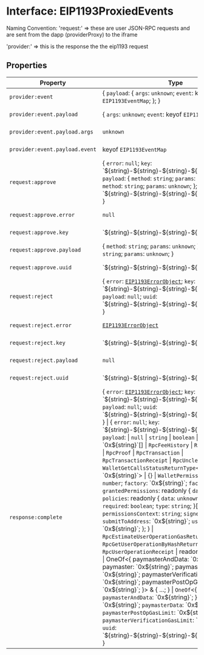# Interface: EIP1193ProxiedEvents

Naming Convention:
'request:' => these are user JSON-RPC requests and are sent from the dapp (providerProxy) to the iframe

'provider:' => this is the response the the eip1193 request

## Properties

| Property                       | Type                                                                                                                                                                                                                                                                                                                                                                                                                                                                                                                                                                                                                                                                                                                                                                                                                                                                                                                                                                                                                                                                                                                                                                                                                                                                                                                                                                                                                                                                                                                                                                                                                                                                                                                                                    | Defined in                                                                                                                                                                                                                           |
| ------------------------------ | ------------------------------------------------------------------------------------------------------------------------------------------------------------------------------------------------------------------------------------------------------------------------------------------------------------------------------------------------------------------------------------------------------------------------------------------------------------------------------------------------------------------------------------------------------------------------------------------------------------------------------------------------------------------------------------------------------------------------------------------------------------------------------------------------------------------------------------------------------------------------------------------------------------------------------------------------------------------------------------------------------------------------------------------------------------------------------------------------------------------------------------------------------------------------------------------------------------------------------------------------------------------------------------------------------------------------------------------------------------------------------------------------------------------------------------------------------------------------------------------------------------------------------------------------------------------------------------------------------------------------------------------------------------------------------------------------------------------------------------------------------- | ------------------------------------------------------------------------------------------------------------------------------------------------------------------------------------------------------------------------------------ |
| `provider:event`               | \{ `payload`: \{ `args`: `unknown`; `event`: keyof `EIP1193EventMap`; }; }                                                                                                                                                                                                                                                                                                                                                                                                                                                                                                                                                                                                                                                                                                                                                                                                                                                                                                                                                                                                                                                                                                                                                                                                                                                                                                                                                                                                                                                                                                                                                                                                                                                                              | [packages/sdk-shared/lib/services/eip1193ProviderProxy/events.ts:63](https://github.com/HappyChainDevs/happychain/blob/cf58ffaf96112a54bbefeea34e6c68ce7f561403/packages/sdk-shared/lib/services/eip1193ProviderProxy/events.ts#L63) |
| `provider:event.payload`       | \{ `args`: `unknown`; `event`: keyof `EIP1193EventMap`; }                                                                                                                                                                                                                                                                                                                                                                                                                                                                                                                                                                                                                                                                                                                                                                                                                                                                                                                                                                                                                                                                                                                                                                                                                                                                                                                                                                                                                                                                                                                                                                                                                                                                                               | [packages/sdk-shared/lib/services/eip1193ProviderProxy/events.ts:64](https://github.com/HappyChainDevs/happychain/blob/cf58ffaf96112a54bbefeea34e6c68ce7f561403/packages/sdk-shared/lib/services/eip1193ProviderProxy/events.ts#L64) |
| `provider:event.payload.args`  | `unknown`                                                                                                                                                                                                                                                                                                                                                                                                                                                                                                                                                                                                                                                                                                                                                                                                                                                                                                                                                                                                                                                                                                                                                                                                                                                                                                                                                                                                                                                                                                                                                                                                                                                                                                                                               | [packages/sdk-shared/lib/services/eip1193ProviderProxy/events.ts:64](https://github.com/HappyChainDevs/happychain/blob/cf58ffaf96112a54bbefeea34e6c68ce7f561403/packages/sdk-shared/lib/services/eip1193ProviderProxy/events.ts#L64) |
| `provider:event.payload.event` | keyof `EIP1193EventMap`                                                                                                                                                                                                                                                                                                                                                                                                                                                                                                                                                                                                                                                                                                                                                                                                                                                                                                                                                                                                                                                                                                                                                                                                                                                                                                                                                                                                                                                                                                                                                                                                                                                                                                                                 | [packages/sdk-shared/lib/services/eip1193ProviderProxy/events.ts:64](https://github.com/HappyChainDevs/happychain/blob/cf58ffaf96112a54bbefeea34e6c68ce7f561403/packages/sdk-shared/lib/services/eip1193ProviderProxy/events.ts#L64) |
| `request:approve`              | \{ `error`: `null`; `key`: \`$\{string}-$\{string}-$\{string}-$\{string}-$\{string}\`; `payload`: \{ `method`: `string`; `params`: `unknown`; } \| \{ `method`: `string`; `params`: `unknown`; }; `uuid`: \`$\{string}-$\{string}-$\{string}-$\{string}-$\{string}\`; }                                                                                                                                                                                                                                                                                                                                                                                                                                                                                                                                                                                                                                                                                                                                                                                                                                                                                                                                                                                                                                                                                                                                                                                                                                                                                                                                                                                                                                                                                 | [packages/sdk-shared/lib/services/eip1193ProviderProxy/events.ts:31](https://github.com/HappyChainDevs/happychain/blob/cf58ffaf96112a54bbefeea34e6c68ce7f561403/packages/sdk-shared/lib/services/eip1193ProviderProxy/events.ts#L31) |
| `request:approve.error`        | `null`                                                                                                                                                                                                                                                                                                                                                                                                                                                                                                                                                                                                                                                                                                                                                                                                                                                                                                                                                                                                                                                                                                                                                                                                                                                                                                                                                                                                                                                                                                                                                                                                                                                                                                                                                  | [packages/sdk-shared/lib/services/eip1193ProviderProxy/events.ts:36](https://github.com/HappyChainDevs/happychain/blob/cf58ffaf96112a54bbefeea34e6c68ce7f561403/packages/sdk-shared/lib/services/eip1193ProviderProxy/events.ts#L36) |
| `request:approve.key`          | \`$\{string}-$\{string}-$\{string}-$\{string}-$\{string}\`                                                                                                                                                                                                                                                                                                                                                                                                                                                                                                                                                                                                                                                                                                                                                                                                                                                                                                                                                                                                                                                                                                                                                                                                                                                                                                                                                                                                                                                                                                                                                                                                                                                                                              | [packages/sdk-shared/lib/services/eip1193ProviderProxy/events.ts:33](https://github.com/HappyChainDevs/happychain/blob/cf58ffaf96112a54bbefeea34e6c68ce7f561403/packages/sdk-shared/lib/services/eip1193ProviderProxy/events.ts#L33) |
| `request:approve.payload`      | \{ `method`: `string`; `params`: `unknown`; } \| \{ `method`: `string`; `params`: `unknown`; }                                                                                                                                                                                                                                                                                                                                                                                                                                                                                                                                                                                                                                                                                                                                                                                                                                                                                                                                                                                                                                                                                                                                                                                                                                                                                                                                                                                                                                                                                                                                                                                                                                                          | [packages/sdk-shared/lib/services/eip1193ProviderProxy/events.ts:37](https://github.com/HappyChainDevs/happychain/blob/cf58ffaf96112a54bbefeea34e6c68ce7f561403/packages/sdk-shared/lib/services/eip1193ProviderProxy/events.ts#L37) |
| `request:approve.uuid`         | \`$\{string}-$\{string}-$\{string}-$\{string}-$\{string}\`                                                                                                                                                                                                                                                                                                                                                                                                                                                                                                                                                                                                                                                                                                                                                                                                                                                                                                                                                                                                                                                                                                                                                                                                                                                                                                                                                                                                                                                                                                                                                                                                                                                                                              | [packages/sdk-shared/lib/services/eip1193ProviderProxy/events.ts:35](https://github.com/HappyChainDevs/happychain/blob/cf58ffaf96112a54bbefeea34e6c68ce7f561403/packages/sdk-shared/lib/services/eip1193ProviderProxy/events.ts#L35) |
| `request:reject`               | \{ `error`: [`EIP1193ErrorObject`](/js/api/type-aliases/EIP1193ErrorObject); `key`: \`$\{string}-$\{string}-$\{string}-$\{string}-$\{string}\`; `payload`: `null`; `uuid`: \`$\{string}-$\{string}-$\{string}-$\{string}-$\{string}\`; }                                                                                                                                                                                                                                                                                                                                                                                                                                                                                                                                                                                                                                                                                                                                                                                                                                                                                                                                                                                                                                                                                                                                                                                                                                                                                                                                                                                                                                                                                                                | [packages/sdk-shared/lib/services/eip1193ProviderProxy/events.ts:40](https://github.com/HappyChainDevs/happychain/blob/cf58ffaf96112a54bbefeea34e6c68ce7f561403/packages/sdk-shared/lib/services/eip1193ProviderProxy/events.ts#L40) |
| `request:reject.error`         | [`EIP1193ErrorObject`](/js/api/type-aliases/EIP1193ErrorObject)                                                                                                                                                                                                                                                                                                                                                                                                                                                                                                                                                                                                                                                                                                                                                                                                                                                                                                                                                                                                                                                                                                                                                                                                                                                                                                                                                                                                                                                                                                                                                                                                                                                                                         | [packages/sdk-shared/lib/services/eip1193ProviderProxy/events.ts:43](https://github.com/HappyChainDevs/happychain/blob/cf58ffaf96112a54bbefeea34e6c68ce7f561403/packages/sdk-shared/lib/services/eip1193ProviderProxy/events.ts#L43) |
| `request:reject.key`           | \`$\{string}-$\{string}-$\{string}-$\{string}-$\{string}\`                                                                                                                                                                                                                                                                                                                                                                                                                                                                                                                                                                                                                                                                                                                                                                                                                                                                                                                                                                                                                                                                                                                                                                                                                                                                                                                                                                                                                                                                                                                                                                                                                                                                                              | [packages/sdk-shared/lib/services/eip1193ProviderProxy/events.ts:41](https://github.com/HappyChainDevs/happychain/blob/cf58ffaf96112a54bbefeea34e6c68ce7f561403/packages/sdk-shared/lib/services/eip1193ProviderProxy/events.ts#L41) |
| `request:reject.payload`       | `null`                                                                                                                                                                                                                                                                                                                                                                                                                                                                                                                                                                                                                                                                                                                                                                                                                                                                                                                                                                                                                                                                                                                                                                                                                                                                                                                                                                                                                                                                                                                                                                                                                                                                                                                                                  | [packages/sdk-shared/lib/services/eip1193ProviderProxy/events.ts:44](https://github.com/HappyChainDevs/happychain/blob/cf58ffaf96112a54bbefeea34e6c68ce7f561403/packages/sdk-shared/lib/services/eip1193ProviderProxy/events.ts#L44) |
| `request:reject.uuid`          | \`$\{string}-$\{string}-$\{string}-$\{string}-$\{string}\`                                                                                                                                                                                                                                                                                                                                                                                                                                                                                                                                                                                                                                                                                                                                                                                                                                                                                                                                                                                                                                                                                                                                                                                                                                                                                                                                                                                                                                                                                                                                                                                                                                                                                              | [packages/sdk-shared/lib/services/eip1193ProviderProxy/events.ts:42](https://github.com/HappyChainDevs/happychain/blob/cf58ffaf96112a54bbefeea34e6c68ce7f561403/packages/sdk-shared/lib/services/eip1193ProviderProxy/events.ts#L42) |
| `response:complete`            | \{ `error`: [`EIP1193ErrorObject`](/js/api/type-aliases/EIP1193ErrorObject); `key`: \`$\{string}-$\{string}-$\{string}-$\{string}-$\{string}\`; `payload`: `null`; `uuid`: \`$\{string}-$\{string}-$\{string}-$\{string}-$\{string}\`; } \| \{ `error`: `null`; `key`: \`$\{string}-$\{string}-$\{string}-$\{string}-$\{string}\`; `payload`: \| `null` \| `string` \| `boolean` \| `void` \| \`0x$\{string}\`\[] \| `RpcFeeHistory` \| `RpcBlock` \| `RpcLog`\[] \| `RpcProof` \| `RpcTransaction` \| `RpcTransactionReceipt` \| `RpcUncle` \| `NetworkSync` \| `WalletGetCallsStatusReturnType`\<\`0x$\{string}\`, \`0x$\{string}\`> \| \{} \| `WalletPermission`\[] \| \{ `expiry`: `number`; `factory`: \`0x$\{string}\`; `factoryData`: `string`; `grantedPermissions`: readonly \{ `data`: `unknown`; `policies`: readonly \{ `data`: `unknown`; `type`: `string`; }\[]; `required`: `boolean`; `type`: `string`; }\[]; `permissionsContext`: `string`; `signerData`: \{ `submitToAddress`: \`0x$\{string}\`; `userOpBuilder`: \`0x$\{string}\`; }; } \| `RpcEstimateUserOperationGasReturnType` \| `RpcGetUserOperationByHashReturnType` \| `RpcUserOperationReceipt` \| readonly \`0x$\{string}\`\[] \| OneOf\<\{ paymasterAndData: \`0x$\{string}\`; } \| \{ paymaster: \`0x$\{string}\`; paymasterData: \`0x$\{string}\`; paymasterVerificationGasLimit: \`0x$\{string}\`; paymasterPostOpGasLimit: \`0x$\{string}\`; }> & \{ ...; } \| `OneOf`\<\{ `paymasterAndData`: \`0x$\{string}\`; } \| \{ `paymaster`: \`0x$\{string}\`; `paymasterData`: \`0x$\{string}\`; `paymasterPostOpGasLimit`: \`0x$\{string}\`; `paymasterVerificationGasLimit`: \`0x$\{string}\`; }>; `uuid`: \`$\{string}-$\{string}-$\{string}-$\{string}-$\{string}\`; } | [packages/sdk-shared/lib/services/eip1193ProviderProxy/events.ts:48](https://github.com/HappyChainDevs/happychain/blob/cf58ffaf96112a54bbefeea34e6c68ce7f561403/packages/sdk-shared/lib/services/eip1193ProviderProxy/events.ts#L48) |
